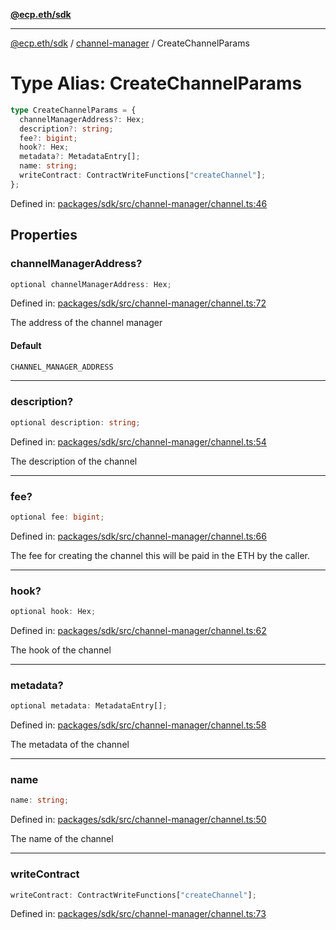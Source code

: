 [**@ecp.eth/sdk**](../../index.mdx)

***

[@ecp.eth/sdk](/sdk-reference/index.mdx) / [channel-manager](/sdk-reference/channel-manager/index.mdx) / CreateChannelParams

# Type Alias: CreateChannelParams

```ts
type CreateChannelParams = {
  channelManagerAddress?: Hex;
  description?: string;
  fee?: bigint;
  hook?: Hex;
  metadata?: MetadataEntry[];
  name: string;
  writeContract: ContractWriteFunctions["createChannel"];
};
```

Defined in: [packages/sdk/src/channel-manager/channel.ts:46](https://github.com/ecp-eth/comments-monorepo/blob/main/packages/sdk/src/channel-manager/channel.ts#L46)

## Properties

### channelManagerAddress?

```ts
optional channelManagerAddress: Hex;
```

Defined in: [packages/sdk/src/channel-manager/channel.ts:72](https://github.com/ecp-eth/comments-monorepo/blob/main/packages/sdk/src/channel-manager/channel.ts#L72)

The address of the channel manager

#### Default

```ts
CHANNEL_MANAGER_ADDRESS
```

***

### description?

```ts
optional description: string;
```

Defined in: [packages/sdk/src/channel-manager/channel.ts:54](https://github.com/ecp-eth/comments-monorepo/blob/main/packages/sdk/src/channel-manager/channel.ts#L54)

The description of the channel

***

### fee?

```ts
optional fee: bigint;
```

Defined in: [packages/sdk/src/channel-manager/channel.ts:66](https://github.com/ecp-eth/comments-monorepo/blob/main/packages/sdk/src/channel-manager/channel.ts#L66)

The fee for creating the channel this will be paid in the ETH by the caller.

***

### hook?

```ts
optional hook: Hex;
```

Defined in: [packages/sdk/src/channel-manager/channel.ts:62](https://github.com/ecp-eth/comments-monorepo/blob/main/packages/sdk/src/channel-manager/channel.ts#L62)

The hook of the channel

***

### metadata?

```ts
optional metadata: MetadataEntry[];
```

Defined in: [packages/sdk/src/channel-manager/channel.ts:58](https://github.com/ecp-eth/comments-monorepo/blob/main/packages/sdk/src/channel-manager/channel.ts#L58)

The metadata of the channel

***

### name

```ts
name: string;
```

Defined in: [packages/sdk/src/channel-manager/channel.ts:50](https://github.com/ecp-eth/comments-monorepo/blob/main/packages/sdk/src/channel-manager/channel.ts#L50)

The name of the channel

***

### writeContract

```ts
writeContract: ContractWriteFunctions["createChannel"];
```

Defined in: [packages/sdk/src/channel-manager/channel.ts:73](https://github.com/ecp-eth/comments-monorepo/blob/main/packages/sdk/src/channel-manager/channel.ts#L73)
